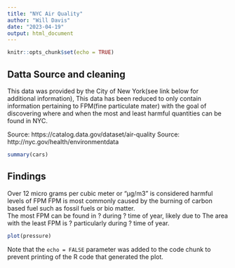 ---
title: "NYC Air Quality"
author: "Will Davis"
date: "2023-04-19"
output: html_document
---

```{r setup, include=FALSE}
knitr::opts_chunk$set(echo = TRUE)
```

## Datta Source and cleaning

This data was provided by the City of New York(see link below for additional information), This data has been reduced to only contain information pertaining to FPM(fine particulate mater) with the goal of discovering where and when the most and least harmful quantities can be found in NYC. 

Source: https://catalog.data.gov/dataset/air-quality
Source: http://nyc.gov/health/environmentdata 

```{r cars}
summary(cars)
```

## Findings 

Over 12 micro grams per cubic meter or "µg/m3" is considered harmful levels of FPM
FPM is most commonly caused by the burning of carbon based fuel such as fossil fuels or bio matter.  
The most FPM can be found in ? during ? time of year, likely due to
The area with the least FPM is ? particularly during ? time of year.

```{r pressure, echo=FALSE}
plot(pressure)
```

Note that the `echo = FALSE` parameter was added to the code chunk to prevent printing of the R code that generated the plot.
